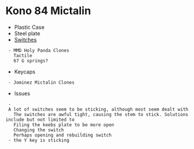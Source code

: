 = Kono 84 Mictalin =
* Plastic Case
* Steel plate
* [[Switches]]
  - MMD Holy Panda Clones
    Tactile
    67 G springs?
* Keycaps
  - Jominez Mictalin Clones
* Issues
  - A lot of switches seem to be sticking, although most seem dealt with
    The switches are awful tight, causing the stem to stick. Solutions include but not limited to
    Filing the keebs plate to be more open
    Changing the switch
    Perhaps opening and rebuilding switch
  - the Y key is sticking
